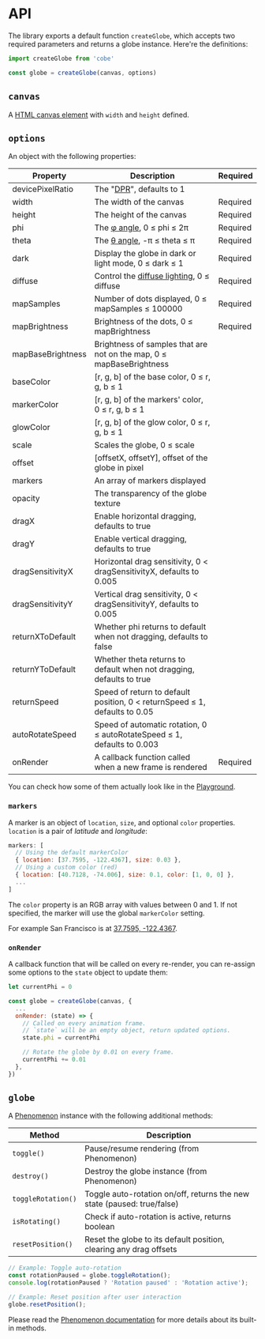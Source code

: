 # API

The library exports a default function `createGlobe`, which accepts two required parameters and returns a globe instance. Here're the definitions:

```ts
import createGlobe from 'cobe'

const globe = createGlobe(canvas, options)
```

## `canvas`

A [HTML canvas element](https://developer.mozilla.org/en-US/docs/Web/HTML/Element/canvas) with `width` and `height` defined.

## `options`

An object with the following properties:

| Property | Description | Required |
|---|---|---|
| devicePixelRatio | The "[DPR](https://developer.fastly.com/reference/io/dpr)", defaults to 1 |  |
| width | The width of the canvas | Required |
| height | The height of the canvas | Required |
| phi | The [φ angle](https://en.wikipedia.org/wiki/Spherical_coordinate_system), 0 ≤ phi ≤ 2π | Required |
| theta | The [θ angle](https://en.wikipedia.org/wiki/Spherical_coordinate_system), -π ≤ theta ≤ π | Required |
| dark | Display the globe in dark or light mode, 0 ≤ dark ≤ 1 | Required |
| diffuse | Control the [diffuse lighting](https://en.wikipedia.org/wiki/Computer_graphics_lighting#:~:text=of%20lighting%20interactions.-,Diffuse,the%20angle%20of%20incoming%20light.), 0 ≤ diffuse | Required |
| mapSamples | Number of dots displayed, 0 ≤ mapSamples ≤ 100000 | Required |
| mapBrightness | Brightness of the dots, 0 ≤ mapBrightness | Required |
| mapBaseBrightness | Brightness of samples that are not on the map, 0 ≤ mapBaseBrightness | |
| baseColor | [r, g, b] of the base color, 0 ≤ r, g, b ≤ 1 | |
| markerColor | [r, g, b] of the markers' color, 0 ≤ r, g, b ≤ 1 | |
| glowColor | [r, g, b] of the glow color, 0 ≤ r, g, b ≤ 1 | |
| scale | Scales the globe, 0 ≤ scale |  |
| offset | [offsetX, offsetY], offset of the globe in pixel |  |
| markers | An array of markers displayed | |
| opacity | The transparency of the globe texture | |
| dragX | Enable horizontal dragging, defaults to true | |
| dragY | Enable vertical dragging, defaults to true | |
| dragSensitivityX | Horizontal drag sensitivity, 0 < dragSensitivityX, defaults to 0.005 | |
| dragSensitivityY | Vertical drag sensitivity, 0 < dragSensitivityY, defaults to 0.005 | |
| returnXToDefault | Whether phi returns to default when not dragging, defaults to false | |
| returnYToDefault | Whether theta returns to default when not dragging, defaults to true | |
| returnSpeed | Speed of return to default position, 0 < returnSpeed ≤ 1, defaults to 0.05 | |
| autoRotateSpeed | Speed of automatic rotation, 0 ≤ autoRotateSpeed ≤ 1, defaults to 0.003 | |
| onRender | A callback function called when a new frame is rendered | Required |

You can check how some of them actually look like in the [Playground](https://cobe-playground.vercel.app).

### `markers`

A marker is an object of `location`, `size`, and optional `color` properties. `location` is a pair of _latitude_ and _longitude_:

```js
markers: [
  // Using the default markerColor
  { location: [37.7595, -122.4367], size: 0.03 },
  // Using a custom color (red)
  { location: [40.7128, -74.006], size: 0.1, color: [1, 0, 0] },
  ...
]
```

The `color` property is an RGB array with values between 0 and 1. If not specified, the marker will use the global `markerColor` setting.

For example San Francisco is at [37.7595, -122.4367](https://www.latlong.net/c/?lat=37.774929&long=-122.419418).

### `onRender`

A callback function that will be called on every re-render, you can re-assign some options to the `state` object to update them:

```js
let currentPhi = 0

const globe = createGlobe(canvas, {
  ...
  onRender: (state) => {
    // Called on every animation frame.
    // `state` will be an empty object, return updated options.
    state.phi = currentPhi

    // Rotate the globe by 0.01 on every frame.
    currentPhi += 0.01
  },
})
```

## `globe`

A [Phenomenon](https://github.com/vaneenige/phenomenon) instance with the following additional methods:

| Method | Description |
|---|---|
| `toggle()` | Pause/resume rendering (from Phenomenon) |
| `destroy()` | Destroy the globe instance (from Phenomenon) |
| `toggleRotation()` | Toggle auto-rotation on/off, returns the new state (paused: true/false) |
| `isRotating()` | Check if auto-rotation is active, returns boolean |
| `resetPosition()` | Reset the globe to its default position, clearing any drag offsets |

```js
// Example: Toggle auto-rotation
const rotationPaused = globe.toggleRotation();
console.log(rotationPaused ? 'Rotation paused' : 'Rotation active');

// Example: Reset position after user interaction
globe.resetPosition();
```

Please read the [Phenomenon documentation](https://github.com/vaneenige/phenomenon) for more details about its built-in methods.
